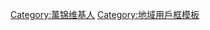 {{Userbox
  |border-c = #000000
  |border-s = 1
  |id-c     = #FFFFFF
  |id-s     = 12
  |id-fc    = #000000
  |info-c   = #a9a9a9
  |info-s   = 9
  |info-fc  = #FFFFFF
  |id       = <div class="center"><!--不是使用在条目中的非自由版权图像，根据[[Wikipedia:合理使用]]，不能在非条目名字空间展示：--></div>
  |info     = 這個用戶現居住在萬锦。
}}
<includeonly>[[Category:萬锦维基人]]</includeonly>
<noinclude>[[Category:地域用戶框模板]]</noinclude>